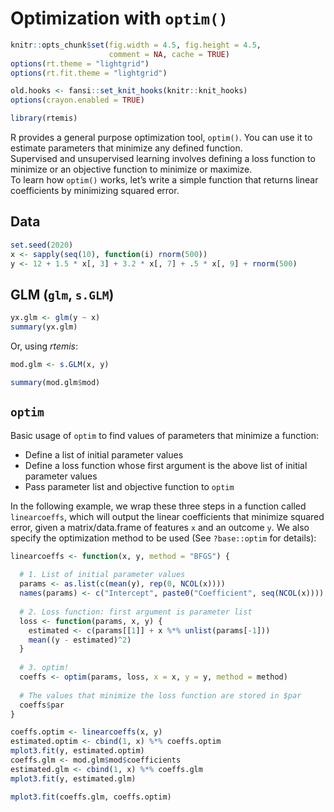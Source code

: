# Optimization with `optim()` {#optim}

```r
knitr::opts_chunk$set(fig.width = 4.5, fig.height = 4.5,
                      comment = NA, cache = TRUE) 
options(rt.theme = "lightgrid")
options(rt.fit.theme = "lightgrid")
```

```r
old.hooks <- fansi::set_knit_hooks(knitr::knit_hooks)
options(crayon.enabled = TRUE)
```

```r
library(rtemis)
```

R provides a general purpose optimization tool, `optim()`. You can use it to estimate parameters that minimize any defined function.  
Supervised and unsupervised learning involves defining a loss function to minimize or an objective function to minimize or maximize.  
To learn how `optim()` works, let's write a simple function that returns linear coefficients by minimizing squared error.

## Data
```r
set.seed(2020)
x <- sapply(seq(10), function(i) rnorm(500))
y <- 12 + 1.5 * x[, 3] + 3.2 * x[, 7] + .5 * x[, 9] + rnorm(500)
```

## GLM (`glm`, `s.GLM`)
```r
yx.glm <- glm(y ~ x)
summary(yx.glm)
```
Or, using _rtemis_:
```r
mod.glm <- s.GLM(x, y)
```
```r
summary(mod.glm$mod)
```

## `optim`
Basic usage of `optim` to find values of parameters that minimize a function:  

* Define a list of initial parameter values
* Define a loss function whose first argument is the above list of initial parameter values
* Pass parameter list and objective function to `optim`

In the following example, we wrap these three steps in a function called `linearcoeffs`, which will output the linear coefficients that minimize squared error, given a matrix/data.frame of features `x` and an outcome `y`. We also specify the optimization method to be used (See `?base::optim` for details):
```r
linearcoeffs <- function(x, y, method = "BFGS") {
  
  # 1. List of initial parameter values
  params <- as.list(c(mean(y), rep(0, NCOL(x))))
  names(params) <- c("Intercept", paste0("Coefficient", seq(NCOL(x))))
  
  # 2. Loss function: first argument is parameter list
  loss <- function(params, x, y) {
    estimated <- c(params[[1]] + x %*% unlist(params[-1]))
    mean((y - estimated)^2)
  }
  
  # 3. optim!
  coeffs <- optim(params, loss, x = x, y = y, method = method)
  
  # The values that minimize the loss function are stored in $par
  coeffs$par
}
```

```r
coeffs.optim <- linearcoeffs(x, y)
estimated.optim <- cbind(1, x) %*% coeffs.optim
mplot3.fit(y, estimated.optim)
coeffs.glm <- mod.glm$mod$coefficients
estimated.glm <- cbind(1, x) %*% coeffs.glm
mplot3.fit(y, estimated.glm)
```

```r
mplot3.fit(coeffs.glm, coeffs.optim)
```

